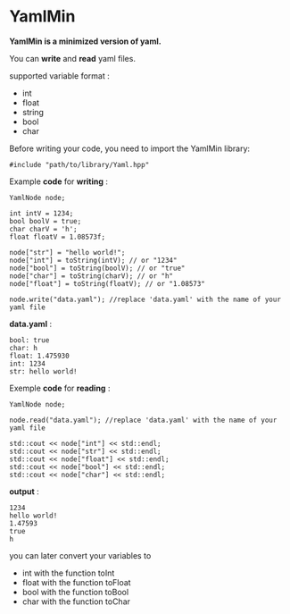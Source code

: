 # YamlMin
**YamlMin is a minimized version of yaml.**

You can **write** and **read** yaml files.

supported variable format :
- int 
- float
- string
- bool
- char

Before writing your code, you need to import the YamlMin library:

	#include "path/to/library/Yaml.hpp"

Example **code** for **writing** :

	YamlNode node;

	int intV = 1234;
	bool boolV = true;
	char charV = 'h';
	float floatV = 1.08573f;

	node["str"] = "hello world!";
	node["int"] = toString(intV); // or "1234"
	node["bool"] = toString(boolV); // or "true"
	node["char"] = toString(charV); // or "h"
	node["float"] = toString(floatV); // or "1.08573"

	node.write("data.yaml"); //replace 'data.yaml' with the name of your yaml file

**data.yaml** :

	bool: true
	char: h
	float: 1.475930
	int: 1234
	str: hello world!

Exemple **code** for **reading** :

	YamlNode node;

	node.read("data.yaml"); //replace 'data.yaml' with the name of your yaml file

	std::cout << node["int"] << std::endl;
	std::cout << node["str"] << std::endl;
	std::cout << node["float"] << std::endl;
	std::cout << node["bool"] << std::endl;
	std::cout << node["char"] << std::endl;

**output** :
	
	1234
	hello world!
	1.47593
	true
	h

you can later convert your variables to 
- int with the function toInt
- float with the function toFloat 
- bool with the function toBool
- char with the function toChar